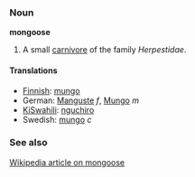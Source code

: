 ===Noun===
'''mongoose'''

# A small [[carnivore]] of the family ''Herpestidae''.

====Translations====
*[[Finnish]]: [[mungo]]
*German: [[Manguste]] ''f'', [[Mungo]] ''m''
*[[KiSwahili]]: [[nguchiro]]
*Swedish: [[mungo]] ''c''

===See also===
[[w:mongoose|Wikipedia article on mongoose]]